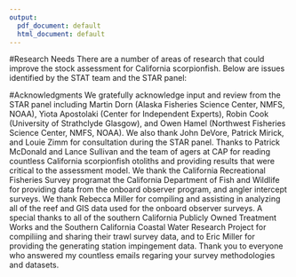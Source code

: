 ```yaml
---
output:
  pdf_document: default
  html_document: default
---
```


<!-- ****************************RESEARCH NEEDS**************************** -->
#Research Needs
There are a number of areas of research that could improve the stock 
assessment for California scorpionfish.  Below are issues identified by the STAT team 
and the STAR panel:

\begin{enumerate}

\item \textbf{Natural mortality}: Both natural mortality and steepness were 
fixed in the base model.  The natural mortality estimate used the assessment 
was based on maximum age. The collection of age data for older females may improve 
the ability to estimate female natural mortality in the model.  The NWFSC trawl survey
was the only available source of age data for this assessment, of which there were a 
number of age-1 fish and the data were dominated by males.  It may also be possible 
to evaluate mortality by quantifying predation by major predators of scorpionfish, 
such as octopus. 

Tagging study to estimate natural mortality for scorpionfish should be 
considered.  This project could be designed as a cooperative research project 
with the charter fleet in southern California.

\item \textbf{Steepness}: California scorpionfish has not been fished to a level 
where information on steepness is available.  A meta-analysis for species 
with similar breeding strategies to California scorpionfish could be conducted if data are available.  A meta-analysis of steepness should be done for species with the same reproductive strategy as scorpionfish.


\item \textbf{Stock south of the U.S. border}:  No available information on the status of California scorpionfish in Mexico could be found.  A number of emails were sent to researchers 
in Mexico and none were returned.  It is known that a portion of the stock resides 
in Mexico and that boat leaving from San Diego target California scorpionfish off 
the Coronado Islands.  

\item \textbf{Sex ratio}:  The sex ratio in the only published work by Love et al.
(\protect\hyperlink{ref-Love1987}{1987}) and samples 
from the NWFSC trawl survey were skewed towards males. Data on sex ratios from the 
recreational or commercial fisheries would help in determining the sex ratio of the population.


\item \textbf{Aggregating behavior}: Aggregative behavior in both spawning and 
non-spawning seasons of California scorpionfish is not well understood. Studies are 
needed to evaluate the environmental or ecological conditions that govern this behavior.



\item \textbf{Fecundity/maturity}: A reproductive biology study of California 
scorpionfish is needed.There are currently no estimates of fecundity 
for California scorpionfish.  The hard copies of data from the only
estimates of maturity for California scorpionfish by Love et al. 
(\protect\hyperlink{ref-Love1987}{1987}) are no longer available.  
Some data on the spatial distribution of the 
eggs are available from CalCOFI, but were not keypunched to the species level. 
California scorpionfish mature at a young age, and additional data can help 
inform the maturity ogive.

No studies have been done of the relationship between weight and reproductive 
output.  California scorpionfish have a different reproductive strategy than rockfish, 
and seasonal protection of spawning areas may help maintain reproductive capacity 
of the stock.

\item \textbf{Discard mortality}: Many scorpionfish are discarded at sea. The assessment 
used estimates of discard mortality of a distantly related species (lingcod) 
in a different ecological setting (Karpov \protect\hyperlink{ref-Karpov1996}{1996}). 
Studies of discard mortality are needed 
to parametrize the assessment model.

\item \textbf{Environmental covariates}: The relationship between environmental 
conditions and recruitment for scorpionfish should be further explored. Preliminary 
exploration using CalCOFI temperature data suggested that a relationship existed, 
but other time series may correlate more strongly given that scorpionfish are a 
near-shore species.  Scorpionfish appear to be a relatively hardy and adaptable 
species and may expand northward in a warming climate.  


\item \textbf{Stephens and MacCall filtering}: Ad hoc criteria are used to identify 
a threshold when applying the Stephens and MacCall method of selecting records for 
CPUE index development.  Further research is needed to determine whether threshold 
selection criteria can be optimized.


\item \textbf{Discard fleet modeling}: Modeling discard as a separate fleet, as 
was done for California scorpionfish, is a simple and intuitive approach, but 
the strengths and weaknesses of this approach are unclear. This method should 
be compared to the more standard approach of modeling discard with retention 
curves to ensure the model results are not strongly affected by the method used.


\item \textbf{MCMC in Stock Synthesis}: The Markov chain Monte Carlo (MCMC) 
method implemented in Stock Synthesis is not reliable in many cases.  
Characterizing uncertainty of the final assessment model is important, and 
MCMC offers advantages over asymptotic approximations using the Hessian or 
likelihood profiles. 

\item \textbf{Decision tables}: Several alternative approaches were used this 
year to construct decision tables and some approaches may be better than others. 
The stock assessment TOR should outline the various methods that can be used, 
and provide recommendations if possible on preferred approaches.


\item \textbf{POTW trawl surveys}: Additional biological information 
(sex, otoliths, depth distribution) should be collected for California 
scorpionfish during the Publicly Owned Treatment Works (POTWs) trawl 
survey and the Southern California Bight Regional Monitoring Project 
(SCCWRP) trawl survey.

\item \textbf{Age validation}: An age validation study is needed for 
California scorpionfish.


\item \textbf{CalCOFI}: CalCOFI ichthyoplankton surveys in southern California 
do not currently identify scorpionfish eggs to species, though it is possible to 
do this in southern California waters. Species-specific identification of 
scorpionfish eggs is recommended to develop spawning output index for use in 
the next stock assessment.



\end{enumerate}



<!-- ***************************ACKNOWLEDGEMENTS*************************** -->
#Acknowledgments
We gratefully acknowledge input and review from the STAR panel including Martin 
Dorn (Alaska Fisheries Science Center, NMFS, NOAA), Yiota Apostolaki (Center for Independent Experts), Robin Cook (University of Strathclyde Glasgow), and Owen Hamel (Northwest Fisheries Science Center, NMFS, NOAA).  We also thank John DeVore, Patrick Mirick, and Louie Zimm for consultation during the STAR panel.  Thanks to Patrick McDonald and Lance Sullivan and the team of agers at CAP for reading countless California scorpionfish otoliths and providing results that were critical to the assessment model.  We thank the California Recreational Fisheries Survey programat the California Department of Fish and Wildlife for providing data from the onboard observer program, and angler intercept surveys.  We thank Rebecca Miller for compiling and assisting in analyzing all of the reef and GIS data used for the onboard observer surveys. A special thanks to all of the southern California Publicly Owned Treatment Works and the Southern California Coastal Water Research Project for compiliing and sharing their trawl survey data, and to Eric Miller for providing the generating station impingement data.  Thank you to everyone who answered my countless emails regaring your survey methodologies and datasets.




\newpage
\FloatBarrier